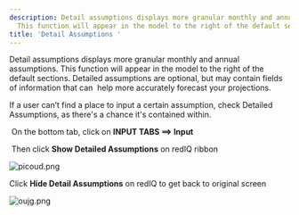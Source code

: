 ```yaml
---
description: Detail assumptions displays more granular monthly and annual assumptions
  This function will appear in the model to the right of the default sections Detailed...
title: 'Detail Assumptions '
---
```


Detail assumptions displays more granular monthly and annual assumptions. This function will appear in the model to the right of the default sections. Detailed assumptions are optional, but may contain fields of information that can  help more accurately forecast your projections.


If a user can’t find a place to input a certain assumption, check Detailed Assumptions, as there's a chance it's contained within.


 On the bottom tab, click on **INPUT TABS ==> Input**


 Then click **Show Detailed Assumptions** on redIQ ribbon


<Frame>
  <img src="/images/rediq/6e47270cb12faa3a0aec6a7ebe593b422e30df0f.png" alt="picoud.png" />
</Frame>


Click **Hide Detail Assumptions** on redIQ to get back to original screen


<Frame>
  <img src="/images/rediq/56eb95a4484bb773da8dfa7e0201718f34f9f526.png" alt="oujg.png" />
</Frame>